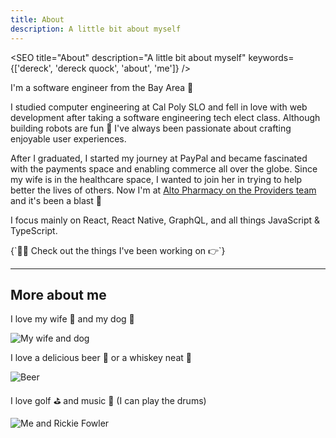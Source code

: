 ```yaml
---
title: About
description: A little bit about myself
---
```



<SEO
  title="About"
  description="A little bit about myself"
  keywords={['dereck', 'dereck quock', 'about', 'me']}
/>
<Heading />

I'm a software engineer from the Bay Area 🌉

I studied computer engineering at Cal Poly SLO and fell in love with web development after taking a software engineering
tech elect class. Although building robots are fun 🤖 I've always been passionate about crafting enjoyable user
experiences.

After I graduated, I started my journey at PayPal and became fascinated with the payments space and enabling commerce
all over the globe. Since my wife is in the healthcare space, I wanted to join her in trying to help better the lives of
others. Now I'm at [Alto Pharmacy on the Providers team](https://alto.com/blog/post/get-to-know-the-team-that-has-doctors-calling-alto) and it's been a blast 🚀

I focus mainly on React, React Native, GraphQL, and all things JavaScript & TypeScript.

<Link
  to="/projects"
  style={{
    width: '100%',
    marginBottom: '1rem',
    display: 'inline-block',
    fontSize: '1.5rem',
    lineHeight: 1.25,
    textAlign: 'center',
  }}
>
  {`👨‍💻 Check out the things I've been working on 👉`}
</Link>

---

## More about me

I love my wife 💁 and my dog 🐶

![My wife and dog](../images/us.jpg)

I love a delicious beer 🍺 or a whiskey neat 🥃

![Beer](../images/beer.jpg)

I love golf ⛳ and music 🥁 (I can play the drums)

![Me and Rickie Fowler](../images/rickie.jpg)
